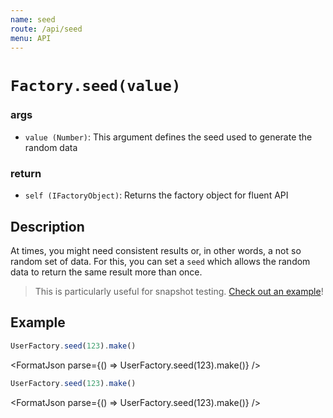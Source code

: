 ```yaml
---
name: seed
route: /api/seed
menu: API
---
```



# `Factory.seed(value)`

### args

- `value `<span>`(Number)`</span>: This argument defines the seed used to generate the random data

### return

- `self `<Link to="/api/types#ifactoryobject">`(IFactoryObject)`</Link>: Returns the factory object for fluent API

## Description

At times, you might need consistent results or, in other words, a not so random set of data. For this, you can set a `seed` which allows the random data to return the same result more than once.

> This is particularly useful for snapshot testing. [Check out an example](/examples/snapshot-testing)!

## Example

```js
UserFactory.seed(123).make()
```

<FormatJson parse={() => UserFactory.seed(123).make()} />

```js
UserFactory.seed(123).make()
```

<FormatJson parse={() => UserFactory.seed(123).make()} />
